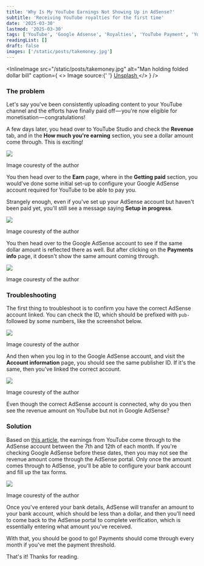 ```yaml
---
title: 'Why Is My YouTube Earnings Not Showing Up in AdSense?'
subtitle: 'Receiving YouTube royalties for the first time'
date: '2025-03-30'
lastmod: '2025-03-30'
tags: ['YouTube', 'Google Adsense', 'Royalties', 'YouTube Payment', 'YouTube Revenue']
readingList: []
draft: false
images: ['/static/posts/takemoney.jpg']
---
```


<InlineImage
  src="/static/posts/takemoney.jpg"
  alt="Man holding folded dollar bill"
  caption={
    <>
      Image source:{' '}
      <a href="https://unsplash.com/photos/man-holding-1-us-dollar-banknote-MNXaW_ABlZY">
        Unsplash
      </a>
    </>
  }
/>

### The problem

Let's say you've been consistently uploading content to your YouTube channel and the efforts have finally paid off — you're now eligible for monetisation — congratulations!

A few days later, you head over to YouTube Studio and check the **Revenue** tab, and in the **How much you're earning** section, you see a dollar amount come through. This is exciting!

![](/static/posts/1_N1tz_B8N71SGA88yZz-9Xg.png)

Image couresty of the author

You then head over to the **Earn** page, where in the **Getting paid** section, you would've done some initial set-up to configure your Google AdSense account required for YouTube to be able to pay you.

Strangely enough, even if you've set up your AdSense account but haven't been paid yet, you'll still see a message saying **Setup in progress**.

![](/static/posts/1__ouNJlppG1fwN_j01x_kzw.png)

Image couresty of the author

You then head over to the Google AdSense account to see if the same dollar amount is reflected there as well. But after clicking on the **Payments info** page, it doesn't show the same amount coming through.

![](/static/posts/1_J0NUGaYoqrWcs15q-t3iGw.png)

Image couresty of the author

### Troubleshooting

The first thing to troubleshoot is to confirm you have the correct AdSense account linked. You can check the ID, which should be prefixed with `pub-` followed by some numbers, like the screenshot below.

![](/static/posts/1_wS89pYWWu2LIGsP84FIE9w.png)

Image couresty of the author

And then when you log in to the Google AdSense account, and visit the **Account information** page, you should see the same publisher ID. If it's the same, then you've linked the correct account.

![](/static/posts/1_DGHZlwr-EHEKy1kbqDRQvQ.png)

Image couresty of the author

Even though the correct AdSense account is connected, why do you then see the revenue amount on YouTube but not in Google AdSense?

### Solution

Based on [this article](https://support.google.com/youtube/answer/14728151), the earnings from YouTube come through to the AdSense account between the 7th and 12th of each month. If you're checking Google AdSense before these dates, then you may not see the revenue amount come through the AdSense portal. Only once the amount comes through to AdSense, you'll be able to configure your bank account and fill up the tax forms.

![](/static/posts/1_vpy32t41LydmZ-DSu4AmrA.png)

Image couresty of the author

Once you've entered your bank details, AdSense will transfer an amount to your bank account, which should be less than a dollar, and then you'll need to come back to the AdSense portal to complete verification, which is essentially entering what amount you've received.

With that, you should be good to go! Payments should come through every month if you've met the payment threshold.

That's it! Thanks for reading.
